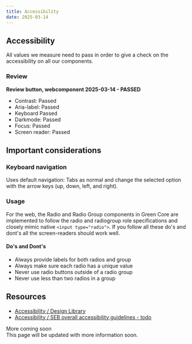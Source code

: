 ```yaml
---
title: Accessibility
date: 2025-03-14
---
```


## Accessibility
All values we measure need to pass in order to give a check on the accessibility on all our components.

### Review
**Review button, webcomponent 2025-03-14 - PASSED**
- Contrast: Passed
- Aria-label: Passed
- Keyboard Passed
- Darkmode: Passed
- Focus: Passed
- Screen reader: Passed

## Important considerations

### Keyboard navigation
Uses default navigation: Tabs as normal and change the selected option with the arrow keys (up, down, left, and right).

### Usage
For the web, the Radio and Radio Group components in Green Core are implemented to follow the radio and radiogroup
role specifications and closely mimic native `<input type="radio">`. If you follow all these do's and dont's all the
screen-readers should work well.

#### Do's and Dont's
- Always provide labels for both radios and group
- Always make sure each radio has a unique value
- Never use radio buttons outside of a radio group
- Never use less than two radios in a group

## Resources
- [Accessibility / Design Library](https://designlibrary.sebank.se/foundation/accessibility/accessibility-at-seb/)
- [Accessibility / SEB overall accessibility guidelines - todo](/foundation/accessibility)

<Badge variant="notice">More coming soon</Badge>
<br />
This page will be updated with more information soon.